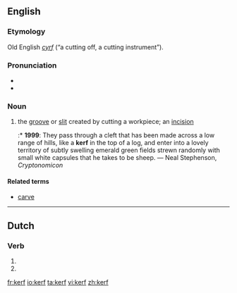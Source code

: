 {{also|Kerf}}
==English==

===Etymology===
Old English ''[[cyrf]]'' (“a cutting off, a cutting instrument”).

===Pronunciation===
* {{IPA|/kɜ:f/}}
* {{audio|en-us-kerf.ogg|Audio (US)}}

===Noun===
{{en-noun|kerfs}}

# the [[groove]] or [[slit]] created by cutting a workpiece; an [[incision]]
#:* '''1999''': They pass through a cleft that has been made across a low range of hills, like a '''kerf''' in the top of a log, and enter into a lovely territory of subtly swelling emerald green fields strewn randomly with small white capsules that he takes to be sheep. — Neal Stephenson, ''Cryptonomicon''

====Related terms====
* [[carve]]

----

==Dutch==

===Verb===
{{infl|nl}}

# {{nl-verb-form|p=1|n=sg|t=pres|m=ind|kerven}}
# {{nl-verb-form|m=imp|kerven}}

[[fr:kerf]]
[[io:kerf]]
[[ta:kerf]]
[[vi:kerf]]
[[zh:kerf]]